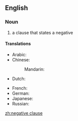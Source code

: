 ==English==

===Noun===
{{examples-right|I don't know where to begin.}}
{{en-noun|head=[[negative]] [[clause]]}}

# {{context|grammar|lang=en}} a clause that states a negative

====Translations====
{{trans-top|negative clause, negative sentence}}
* Arabic: {{t|ar|جملة منفية|f|tr=júmla manfíyya}}
* Chinese:
*: Mandarin: {{t+|cmn|否定句|tr=fǒudìngjù|sc=Hani}}
* Dutch: {{t|nl|ontkennende zin|m}}
{{trans-mid}}
* French: {{t|fr|phrase négative|f}}
* German: {{t|de|negativer Satz|m}}
* Japanese: {{t|ja|否定文|tr=ひていぶん, hiteibun}}
* Russian: {{t|ru|отрица́тельное предложе́ние|n}}
{{trans-bottom}}

[[zh:negative clause]]